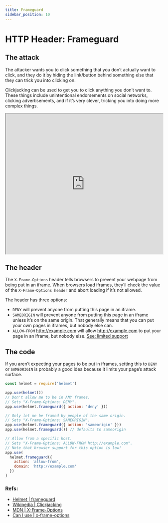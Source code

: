 ```yaml
---
title: Frameguard
sidebar_position: 10
---
```


# HTTP Header: Frameguard

## The attack

The attacker wants you to click something that you don’t actually want to click, and they do it by hiding the link/button behind something else that they can trick you into clicking on.

Clickjacking can be used to get you to click anything you don’t want to. These things include unintentional endorsements on social networks, clicking advertisements, and if it’s very clever, tricking you into doing more complex things.

<iframe
  width='100%'
  height='450'
  src='https://www.youtube.com/embed/Pdc5KJfOQpI'
></iframe>

## The header

The `X-Frame-Options` header tells browsers to prevent your webpage from being put in an iframe. When browsers load iframes, they’ll check the value of the `X-Frame-Options header` and abort loading if it’s not allowed.

The header has three options:

- `DENY` will prevent anyone from putting this page in an iframe.
- `SAMEORIGIN` will prevent anyone from putting this page in an iframe unless it’s on the same origin. That generally means that you can put your own pages in iframes, but nobody else can.
- `ALLOW-FROM` http://example.com will allow http://example.com to put your page in an iframe, but nobody else. [See: limited support](https://caniuse.com/#feat=x-frame-options)

## The code

If you aren’t expecting your pages to be put in iframes, setting this to `DENY` or `SAMEORIGIN` is probably a good idea because it limits your page’s attack surface.

```js
const helmet = require('helmet')

app.use(helmet())
// Don't allow me to be in ANY frames.
// Sets "X-Frame-Options: DENY".
app.use(helmet.frameguard({ action: 'deny' }))

// Only let me be framed by people of the same origin.
// Sets "X-Frame-Options: SAMEORIGIN".
app.use(helmet.frameguard({ action: 'sameorigin' }))
app.use(helmet.frameguard()) // defaults to sameorigin

// Allow from a specific host.
// Sets "X-Frame-Options: ALLOW-FROM http://example.com".
// Note that browser support for this option is low!
app.use(
  helmet.frameguard({
    action: 'allow-from',
    domain: 'http://example.com'
  })
)
```

### Refs:

- [Helmet | frameguard](https://helmetjs.github.io/docs/frameguard)
- [Wikipedia | Clickjacking](https://en.wikipedia.org/wiki/Clickjacking)
- [MDN | X-Frame-Options](https://developer.mozilla.org/en-US/docs/Web/HTTP/Headers/X-Frame-Options)
- [Can I use | x-frame-options](https://caniuse.com/#feat=x-frame-options)
